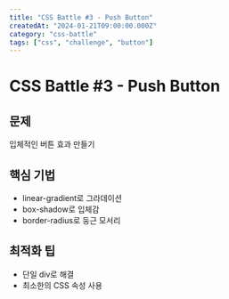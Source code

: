 ```yaml
---
title: "CSS Battle #3 - Push Button"
createdAt: "2024-01-21T09:00:00.000Z"
category: "css-battle"
tags: ["css", "challenge", "button"]
---
```


# CSS Battle #3 - Push Button

## 문제

입체적인 버튼 효과 만들기

## 핵심 기법

- linear-gradient로 그라데이션
- box-shadow로 입체감
- border-radius로 둥근 모서리

## 최적화 팁

- 단일 div로 해결
- 최소한의 CSS 속성 사용
